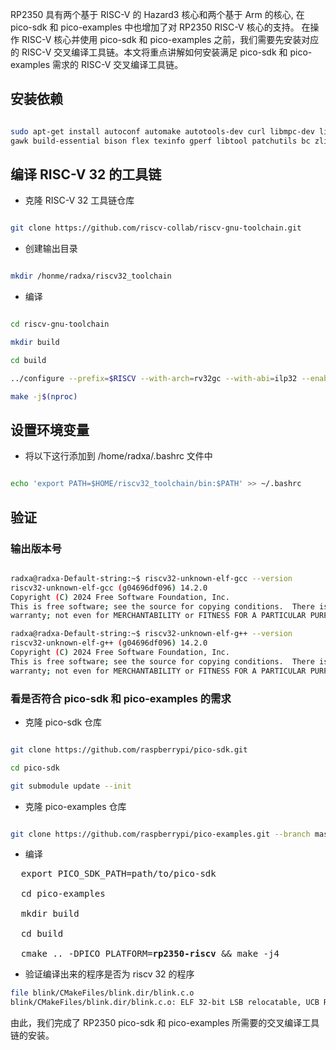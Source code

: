 RP2350 具有两个基于 RISC-V 的 Hazard3 核心和两个基于 Arm 的核心, 在 pico-sdk 和 pico-examples 中也增加了对 RP2350 RISC-V 核心的支持。
在操作 RISC-V 核心并使用 pico-sdk 和 pico-examples 之前，我们需要先安装对应的 RISC-V 交叉编译工具链。本文将重点讲解如何安装满足 pico-sdk 和 pico-examples 需求的 RISC-V 交叉编译工具链。

## 安装依赖

```bash

sudo apt-get install autoconf automake autotools-dev curl libmpc-dev libmpfr-dev libgmp-dev \
gawk build-essential bison flex texinfo gperf libtool patchutils bc zlib1g-dev libexpat-dev

```

## 编译 RISC-V 32 的工具链

- 克隆 RISC-V 32 工具链仓库

```bash

git clone https://github.com/riscv-collab/riscv-gnu-toolchain.git

```

- 创建输出目录

```bash

mkdir /honme/radxa/riscv32_toolchain

```

- 编译

```bash

cd riscv-gnu-toolchain

mkdir build

cd build

../configure --prefix=$RISCV --with-arch=rv32gc --with-abi=ilp32 --enable-multilib

make -j$(nproc)

```

## 设置环境变量

- 将以下这行添加到 /home/radxa/.bashrc 文件中

```bash

echo 'export PATH=$HOME/riscv32_toolchain/bin:$PATH' >> ~/.bashrc

```

## 验证

### 输出版本号

```bash

radxa@radxa-Default-string:~$ riscv32-unknown-elf-gcc --version
riscv32-unknown-elf-gcc (g04696df096) 14.2.0
Copyright (C) 2024 Free Software Foundation, Inc.
This is free software; see the source for copying conditions.  There is NO
warranty; not even for MERCHANTABILITY or FITNESS FOR A PARTICULAR PURPOSE.

radxa@radxa-Default-string:~$ riscv32-unknown-elf-g++ --version
riscv32-unknown-elf-g++ (g04696df096) 14.2.0
Copyright (C) 2024 Free Software Foundation, Inc.
This is free software; see the source for copying conditions.  There is NO
warranty; not even for MERCHANTABILITY or FITNESS FOR A PARTICULAR PURPOSE.


```

### 看是否符合 pico-sdk 和 pico-examples 的需求

- 克隆 pico-sdk 仓库

```bash

git clone https://github.com/raspberrypi/pico-sdk.git

cd pico-sdk

git submodule update --init

```

- 克隆 pico-examples 仓库

```bash

git clone https://github.com/raspberrypi/pico-examples.git --branch master

```

- 编译

<pre>
  export PICO_SDK_PATH=path/to/pico-sdk
  <!-- prettier-ignore -->
  cd pico-examples
  <!-- prettier-ignore -->
  mkdir build
  <!-- prettier-ignore -->
  cd build
  <!-- prettier-ignore -->
  cmake .. -DPICO_PLATFORM=<b>rp2350-riscv</b> && make -j4
</pre>

- 验证编译出来的程序是否为 riscv 32 的程序

```bash
file blink/CMakeFiles/blink.dir/blink.c.o
blink/CMakeFiles/blink.dir/blink.c.o: ELF 32-bit LSB relocatable, UCB RISC-V, RVC, soft-float ABI, version 1 (SYSV), with debug_info, not stripped
```

由此，我们完成了 RP2350 pico-sdk 和 pico-examples 所需要的交叉编译工具链的安装。
